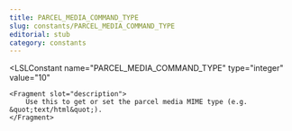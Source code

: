 ```yaml
---
title: PARCEL_MEDIA_COMMAND_TYPE
slug: constants/PARCEL_MEDIA_COMMAND_TYPE
editorial: stub
category: constants
---
```


<LSLConstant
	name="PARCEL_MEDIA_COMMAND_TYPE"
	type="integer"
	value="10"
>
	<Fragment slot="description">
		Use this to get or set the parcel media MIME type (e.g. &quot;text/html&quot;).
	</Fragment>
</LSLConstant>
